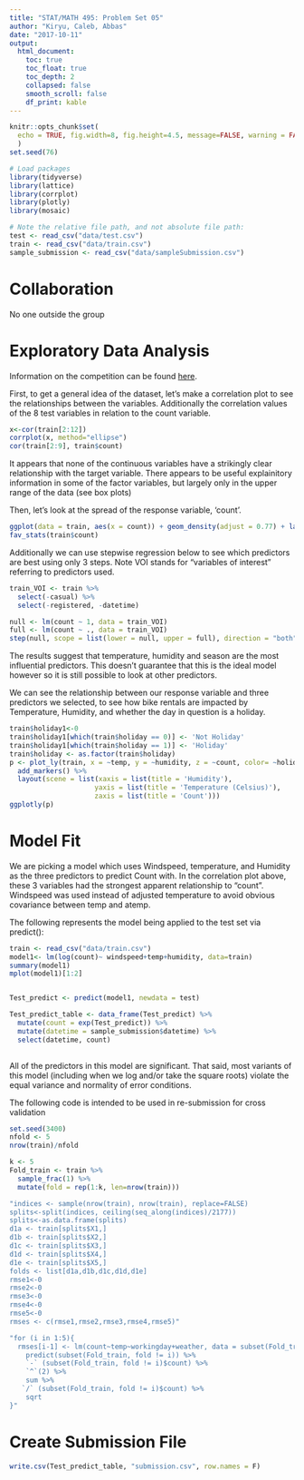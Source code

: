 ```yaml
---
title: "STAT/MATH 495: Problem Set 05"
author: "Kiryu, Caleb, Abbas"
date: "2017-10-11"
output:
  html_document:
    toc: true
    toc_float: true
    toc_depth: 2
    collapsed: false
    smooth_scroll: false
    df_print: kable
---
```



```r
knitr::opts_chunk$set(
  echo = TRUE, fig.width=8, fig.height=4.5, message=FALSE, warning = FALSE
  )
set.seed(76)

# Load packages
library(tidyverse)
library(lattice)
library(corrplot)
library(plotly)
library(mosaic)

# Note the relative file path, and not absolute file path:
test <- read_csv("data/test.csv")
train <- read_csv("data/train.csv")
sample_submission <- read_csv("data/sampleSubmission.csv")
```


# Collaboration

No one outside the group

# Exploratory Data Analysis

Information on the competition can be found [here](https://www.kaggle.com/c/bike-sharing-demand).

First, to get a general idea of the dataset, let's make a correlation plot to see the relationships between the variables. Additionally the correlation values of the 8 test variables in relation to the count variable.
```r
x<-cor(train[2:12])
corrplot(x, method="ellipse")
cor(train[2:9], train$count)
```
It appears that none of the continuous variables have a strikingly clear relationship with the target variable. There appears to be useful explainitory information in some of the factor variables, but largely only in the upper range of the data (see box plots)

Then, let's look at the spread of the response variable, 'count'.
```r
ggplot(data = train, aes(x = count)) + geom_density(adjust = 0.77) + labs(title = "Spread ")
fav_stats(train$count)
```

Additionally we can use stepwise regression below to see which predictors are best using only 3 steps. Note VOI stands for "variables of interest" referring to predictors used.  

```r
train_VOI <- train %>% 
  select(-casual) %>% 
  select(-registered, -datetime)

null <- lm(count ~ 1, data = train_VOI)
full <- lm(count ~ ., data = train_VOI)
step(null, scope = list(lower = null, upper = full), direction = "both", steps = 3)
```
The results suggest that temperature, humidity and season are the most influential predictors. This doesn't guarantee that this is the ideal model however so it is still possible to look at other predictors. 

We can see the relationship between our response variable and three predictors we selected, to see how bike rentals are impacted by Temperature, Humidity, and whether the day in question is a holiday.  
```r
train$holiday1<-0
train$holiday1[which(train$holiday == 0)] <- 'Not Holiday'
train$holiday1[which(train$holiday == 1)] <- 'Holiday'
train$holiday <- as.factor(train$holiday)
p <- plot_ly(train, x = ~temp, y = ~humidity, z = ~count, color= ~holiday1, colors = c('#BF382A', '#0C4B8E')) %>%
  add_markers() %>%
  layout(scene = list(xaxis = list(title = 'Humidity'),
                     yaxis = list(title = 'Temperature (Celsius)'),
                     zaxis = list(title = 'Count')))
ggplotly(p)

```


# Model Fit

We are picking a model which uses Windspeed, temperature, and Humidity as the three predictors to predict Count with. In the correlation plot above, these 3 variables had the strongest apparent relationship to "count". Windspeed was used instead of adjusted temperature to avoid obvious covariance between temp and atemp.

The following represents the model being applied to the test set via predict():

```r
train <- read_csv("data/train.csv")
model1<- lm(log(count)~ windspeed+temp+humidity, data=train)
summary(model1)
mplot(model1)[1:2]


Test_predict <- predict(model1, newdata = test)

Test_predict_table <- data_frame(Test_predict) %>% 
  mutate(count = exp(Test_predict)) %>% 
  mutate(datetime = sample_submission$datetime) %>%
  select(datetime, count)
  


```

All of the predictors in this model are significant. That said, most variants of this model (including when we log and/or take the square roots) violate the equal variance and normality of error conditions.



The following code is intended to be used in re-submission for cross validation
```r
set.seed(3400)
nfold <- 5
nrow(train)/nfold

k <- 5
Fold_train <- train %>% 
  sample_frac(1) %>% 
  mutate(fold = rep(1:k, len=nrow(train)))

"indices <- sample(nrow(train), nrow(train), replace=FALSE)
splits<-split(indices, ceiling(seq_along(indices)/2177))
splits<-as.data.frame(splits)
d1a <- train[splits$X1,]
d1b <- train[splits$X2,]
d1c <- train[splits$X3,]
d1d <- train[splits$X4,]
d1e <- train[splits$X5,]
folds <- list[d1a,d1b,d1c,d1d,d1e]
rmse1<-0
rmse2<-0
rmse3<-0
rmse4<-0
rmse5<-0
rmses <- c(rmse1,rmse2,rmse3,rmse4,rmse5)"

"for (i in 1:5){
  rmses[i-1] <- lm(count~temp~workingday+weather, data = subset(Fold_train, fold = i)) %>% 
    predict(subset(Fold_train, fold != i)) %>% 
    `-` (subset(Fold_train, fold != i)$count) %>% 
    `^`(2) %>% 
    sum %>% 
   `/` (subset(Fold_train, fold != i)$count) %>% 
    sqrt
}"
```


# Create Submission File

```r
write.csv(Test_predict_table, "submission.csv", row.names = F)

```


